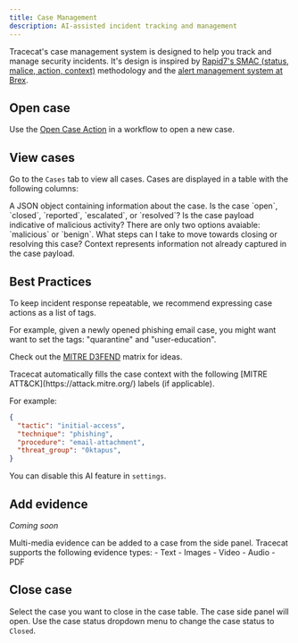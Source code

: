 ```yaml
---
title: Case Management
description: AI-assisted incident tracking and management
---
```


Tracecat's case management system is designed to help you track and manage security incidents.
It's design is inspired by [Rapid7's SMAC (status, malice, action, context)](https://www.rapid7.com/blog/post/2021/02/12/talkin-smac-alert-labeling-and-why-it-matters/) methodology
and the [alert management system at Brex](https://medium.com/brexeng/elevating-security-alert-management-using-automation-828004ad596c).

## Open case

Use the [Open Case Action](/actions/open-case) in a workflow to open a new case.

## View cases

Go to the `Cases` tab to view all cases.
Cases are displayed in a table with the following columns:

<Card title="Payload" icon="lightbulb">
  A JSON object containing information about the case.
</Card>

<Card title="Status" icon="circle-check">
  Is the case `open`, `closed`, `reported`, `escalated`, or `resolved`?
</Card>

<Card title="Malice" icon="user-secret">
  Is the case payload indicative of malicious activity?
  There are only two options avaiable: `malicious` or `benign`.
</Card>

<Card title="Action" icon="bolt">
  What steps can I take to move towards closing or resolving this case?
</Card>

<Card title="Context" icon="tag">
  Context represents information not already captured in the case payload.
</Card>


## Best Practices

<Tip>
To keep incident response repeatable, we recommend expressing case actions as a list of tags.

For example, given a newly opened phishing email case, you might want want to set the tags: "quarantine" and "user-education".

Check out the [MITRE D3FEND](https://d3fend.mitre.org/) matrix for ideas.
</Tip>

<Note>
Tracecat automatically fills the case context with the following [MITRE ATT&CK](https://attack.mitre.org/) labels (if applicable).

For example:
```json
{
  "tactic": "initial-access",
  "technique": "phishing",
  "procedure": "email-attachment",
  "threat_group": "0ktapus",
}
```

You can disable this AI feature in `settings`.
</Note>

## Add evidence

*Coming soon*

<Info>
Multi-media evidence can be added to a case from the side panel.
Tracecat supports the following evidence types:
- Text
- Images
- Video
- Audio
- PDF

</Info>

## Close case

Select the case you want to close in the case table.
The case side panel will open.
Use the case status dropdown menu to change the case status to `Closed`.
